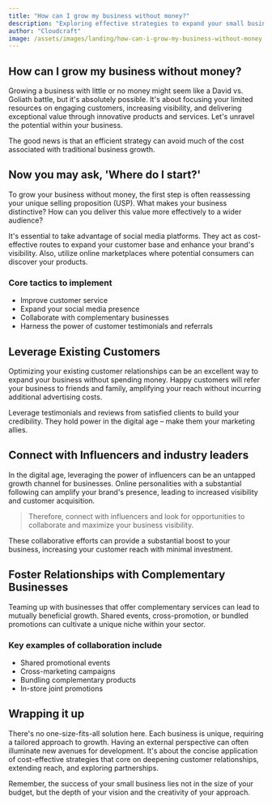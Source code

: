 ```yaml
---
title: "How can I grow my business without money?"
description: "Exploring effective strategies to expand your small business with minimal financial investment."
author: "Cloudcraft"
image: /assets/images/landing/how-can-i-grow-my-business-without-money.jpg
---
```


## How can I grow my business without money?

Growing a business with little or no money might seem like a David vs. Goliath battle, but it's absolutely possible. It's about focusing your limited resources on engaging customers, increasing visibility, and delivering exceptional value through innovative products and services. Let's unravel the potential within your business.

The good news is that an efficient strategy can avoid much of the cost associated with traditional business growth. 

<ServicesBlurb />

## Now you may ask, 'Where do I start?'

To grow your business without money, the first step is often reassessing your unique selling proposition (USP). What makes your business distinctive? How can you deliver this value more effectively to a wider audience?

It's essential to take advantage of social media platforms. They act as cost-effective routes to expand your customer base and enhance your brand's visibility. Also, utilize online marketplaces where potential consumers can discover your products.

### Core tactics to implement

 * Improve customer service
 * Expand your social media presence 
 * Collaborate with complementary businesses
 * Harness the power of customer testimonials and referrals

## Leverage Existing Customers

Optimizing your existing customer relationships can be an excellent way to expand your business without spending money. Happy customers will refer your business to friends and family, amplifying your reach without incurring additional advertising costs.

Leverage testimonials and reviews from satisfied clients to build your credibility. They hold power in the digital age – make them your marketing allies.

<GetStartedBlurb />

## Connect with Influencers and industry leaders

In the digital age, leveraging the power of influencers can be an untapped growth channel for businesses. Online personalities with a substantial following can amplify your brand's presence, leading to increased visibility and customer acquisition.

<blockquote>
Therefore, connect with influencers and look for opportunities to collaborate and maximize your business visibility.
</blockquote>

These collaborative efforts can provide a substantial boost to your business, increasing your customer reach with minimal investment. 

## Foster Relationships with Complementary Businesses

Teaming up with businesses that offer complementary services can lead to mutually beneficial growth. Shared events, cross-promotion, or bundled promotions can cultivate a unique niche within your sector.

### Key examples of collaboration include

 * Shared promotional events
 * Cross-marketing campaigns
 * Bundling complementary products
 * In-store joint promotions

## Wrapping it up

There's no one-size-fits-all solution here. Each business is unique, requiring a tailored approach to growth. Having an external perspective can often illuminate new avenues for development. It's about the concise application of cost-effective strategies that core on deepening customer relationships, extending reach, and exploring partnerships. 

Remember, the success of your small business lies not in the size of your budget, but the depth of your vision and the creativity of your approach.